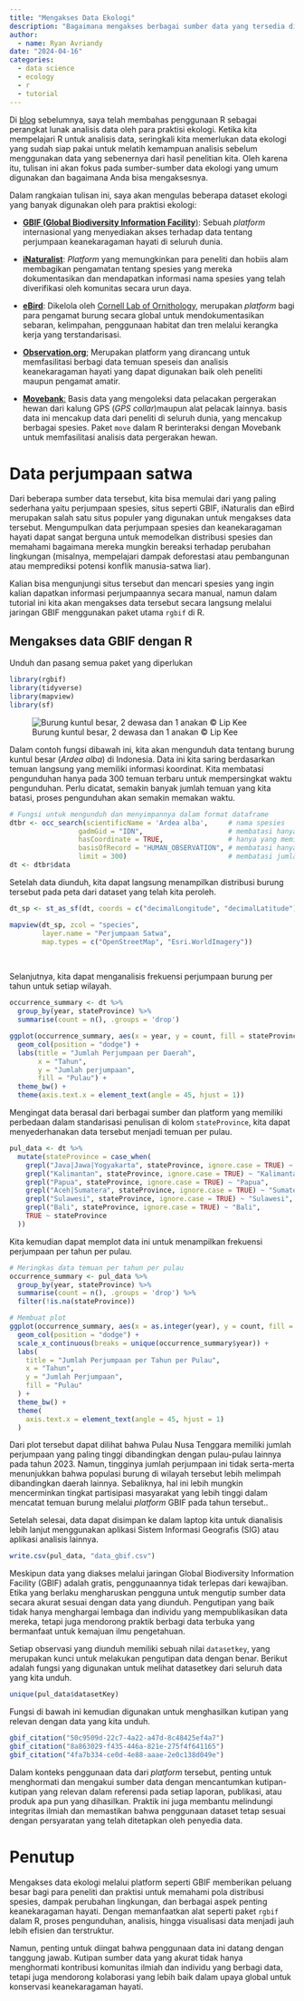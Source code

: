 ```yaml
---
title: "Mengakses Data Ekologi"
description: "Bagaimana mengakses berbagai sumber data yang tersedia di publik"
author:
  - name: Ryan Avriandy
date: "2024-04-16"
categories:
  - data science
  - ecology
  - r
  - tutorial
---
```


Di [blog](https://ryroot.netlify.app/blog/2023/09/12/R_in_ecology/) sebelumnya, saya telah membahas penggunaan R sebagai perangkat lunak analisis data oleh para praktisi ekologi. Ketika kita mempelajari R untuk analisis data, seringkali kita memerlukan data ekologi yang sudah siap pakai untuk melatih kemampuan analisis sebelum menggunakan data yang sebenernya dari hasil penelitian kita. Oleh karena itu, tulisan ini akan fokus pada sumber-sumber data ekologi yang umum digunakan dan bagaimana Anda bisa mengaksesnya.

Dalam rangkaian tulisan ini, saya akan mengulas beberapa dataset ekologi yang banyak digunakan oleh para praktisi ekologi:

-   [**GBIF (Global Biodiversity Information Facility**)](https://www.gbif.org/): Sebuah *platform* internasional yang menyediakan akses terhadap data tentang perjumpaan keanekaragaman hayati di seluruh dunia.

-   [**iNaturalist**](https://www.inaturalist.org/): *Platform* yang memungkinkan para peneliti dan hobiis alam membagikan pengamatan tentang spesies yang mereka dokumentasikan dan mendapatkan informasi nama spesies yang telah diverifikasi oleh komunitas secara urun daya.

-   [**eBird**](https://ebird.org/home): Dikelola oleh [Cornell Lab of Ornithology](https://www.birds.cornell.edu/home/), merupakan *platform* bagi para pengamat burung secara global untuk mendokumentasikan sebaran, kelimpahan, penggunaan habitat dan tren melalui kerangka kerja yang terstandarisasi.

-   [**Observation.org**](https://observation.org/pages/about/); Merupakan platform yang dirancang untuk memfasilitasi berbagi data temuan speseis dan analisis keanekaragaman hayati yang dapat digunakan baik oleh peneliti maupun pengamat amatir.

-   [**Movebank**:](https://www.movebank.org/cms/movebank-main) Basis data yang mengoleksi data pelacakan pergerakan hewan dari kalung GPS (*GPS collar*)maupun alat pelacak lainnya. basis data ini mencakup data dari peneliti di seluruh dunia, yang mencakup berbagai spesies. Paket `move` dalam R berinteraksi dengan Movebank untuk memfasilitasi analisis data pergerakan hewan.

# Data perjumpaan satwa

Dari beberapa sumber data tersebut, kita bisa memulai dari yang paling sederhana yaitu perjumpaan spesies, situs seperti GBIF, iNaturalis dan eBird merupakan salah satu situs populer yang digunakan untuk mengakses data tersebut. Mengumpulkan data perjumpaan spesies dan keanekaragaman hayati dapat sangat berguna untuk memodelkan distribusi spesies dan memahami bagaimana mereka mungkin bereaksi terhadap perubahan lingkungan (misalnya, mempelajari dampak deforestasi atau pembangunan atau memprediksi potensi konflik manusia-satwa liar).

Kalian bisa mengunjungi situs tersebut dan mencari spesies yang ingin kalian dapatkan informasi perjumpaannya secara manual, namun dalam tutorial ini kita akan mengakses data tersebut secara langsung melalui jaringan GBIF menggunakan paket utama `rgbif` di R.

## Mengakses data GBIF dengan R

Unduh dan pasang semua paket yang diperlukan

```r
library(rgbif)
library(tidyverse)
library(mapview)
library(sf)
```

![Burung kuntul besar, 2 dewasa dan 1 anakan © Lip Kee](Ardea_alba_modesta.jpg){fig-align="center"}

Dalam contoh fungsi dibawah ini, kita akan mengunduh data tentang burung kuntul besar (*Ardea alba*) di Indonesia. Data ini kita saring berdasarkan temuan langsung yang memiliki informasi koordinat. Kita membatasi pengunduhan hanya pada 300 temuan terbaru untuk mempersingkat waktu pengunduhan. Perlu dicatat, semakin banyak jumlah temuan yang kita batasi, proses pengunduhan akan semakin memakan waktu.

```r
# Fungsi untuk mengunduh dan menyimpannya dalam format dataframe
dtbr <- occ_search(scientificName = 'Ardea alba',     # nama spesies 
                 gadmGid = "IDN",                     # membatasi hanya temuan di Indonesia 
                 hasCoordinate = TRUE,                # hanya yang memiliki informasi koordinat 
                 basisOfRecord = "HUMAN_OBSERVATION", # membatasi hanya dari observasi langsung
                 limit = 300)                         # membatasi jumlah observasi yang diunduh
dt <- dtbr$data
```

Setelah data diunduh, kita dapat langsung menampilkan distribusi burung tersebut pada peta dari dataset yang telah kita peroleh.

```r
dt_sp <- st_as_sf(dt, coords = c("decimalLongitude", "decimalLatitude"), crs = 4326)

mapview(dt_sp, zcol = "species",
        layer.name = "Perjumpaan Satwa",
        map.types = c("OpenStreetMap", "Esri.WorldImagery"))
```

<br>

Selanjutnya, kita dapat menganalisis frekuensi perjumpaan burung per tahun untuk setiap wilayah.

```r
occurrence_summary <- dt %>%
  group_by(year, stateProvince) %>%
  summarise(count = n(), .groups = 'drop')

ggplot(occurrence_summary, aes(x = year, y = count, fill = stateProvince)) +
  geom_col(position = "dodge") +
  labs(title = "Jumlah Perjumpaan per Daerah",
       x = "Tahun",
       y = "Jumlah perjumpaan",
       fill = "Pulau") +
  theme_bw() +
  theme(axis.text.x = element_text(angle = 45, hjust = 1))
```

Mengingat data berasal dari berbagai sumber dan platform yang memiliki perbedaan dalam standarisasi penulisan di kolom `stateProvince`, kita dapat menyederhanakan data tersebut menjadi temuan per pulau.

```r
pul_data <- dt %>%
  mutate(stateProvince = case_when(
    grepl("Java|Jawa|Yogyakarta", stateProvince, ignore.case = TRUE) ~ "Jawa",
    grepl("Kalimantan", stateProvince, ignore.case = TRUE) ~ "Kalimantan",
    grepl("Papua", stateProvince, ignore.case = TRUE) ~ "Papua",
    grepl("Aceh|Sumatera", stateProvince, ignore.case = TRUE) ~ "Sumatera",
    grepl("Sulawesi", stateProvince, ignore.case = TRUE) ~ "Sulawesi",
    grepl("Bali", stateProvince, ignore.case = TRUE) ~ "Bali",
    TRUE ~ stateProvince  
  ))
```

Kita kemudian dapat memplot data ini untuk menampilkan frekuensi perjumpaan per tahun per pulau.

```r
# Meringkas data temuan per tahun per pulau
occurrence_summary <- pul_data %>%
  group_by(year, stateProvince) %>%
  summarise(count = n(), .groups = 'drop') %>%
  filter(!is.na(stateProvince))

# Membuat plot
ggplot(occurrence_summary, aes(x = as.integer(year), y = count, fill = stateProvince)) +
  geom_col(position = "dodge") +
  scale_x_continuous(breaks = unique(occurrence_summary$year)) +
  labs(
    title = "Jumlah Perjumpaan per Tahun per Pulau",
    x = "Tahun",
    y = "Jumlah Perjumpaan",
    fill = "Pulau"
  ) +
  theme_bw() +
  theme(
    axis.text.x = element_text(angle = 45, hjust = 1)
  )
```

Dari plot tersebut dapat dilihat bahwa Pulau Nusa Tenggara memiliki jumlah perjumpaan yang paling tinggi dibandingkan dengan pulau-pulau lainnya pada tahun 2023. Namun, tingginya jumlah perjumpaan ini tidak serta-merta menunjukkan bahwa populasi burung di wilayah tersebut lebih melimpah dibandingkan daerah lainnya. Sebaliknya, hal ini lebih mungkin mencerminkan tingkat partisipasi masyarakat yang lebih tinggi dalam mencatat temuan burung melalui *platform* GBIF pada tahun tersebut..

Setelah selesai, data dapat disimpan ke dalam laptop kita untuk dianalisis lebih lanjut menggunakan aplikasi Sistem Informasi Geografis (SIG) atau aplikasi analisis lainnya.

```r
write.csv(pul_data, "data_gbif.csv")
```

Meskipun data yang diakses melalui jaringan Global Biodiversity Information Facility (GBIF) adalah gratis, penggunaannya tidak terlepas dari kewajiban. Etika yang berlaku mengharuskan pengguna untuk mengutip sumber data secara akurat sesuai dengan data yang diunduh. Pengutipan yang baik tidak hanya menghargai lembaga dan individu yang mempublikasikan data mereka, tetapi juga mendorong praktik berbagi data terbuka yang bermanfaat untuk kemajuan ilmu pengetahuan.

Setiap observasi yang diunduh memiliki sebuah nilai `datasetkey`, yang merupakan kunci untuk melakukan pengutipan data dengan benar. Berikut adalah fungsi yang digunakan untuk melihat datasetkey dari seluruh data yang kita unduh.

```r
unique(pul_data$datasetKey)
```

Fungsi di bawah ini kemudian digunakan untuk menghasilkan kutipan yang relevan dengan data yang kita unduh.

```r
gbif_citation("50c9509d-22c7-4a22-a47d-8c48425ef4a7")
gbif_citation("8a863029-f435-446a-821e-275f4f641165") 
gbif_citation("4fa7b334-ce0d-4e88-aaae-2e0c138d049e") 
```

Dalam konteks penggunaan data dari *platform* tersebut, penting untuk menghormati dan mengakui sumber data dengan mencantumkan kutipan-kutipan yang relevan dalam referensi pada setiap laporan, publikasi, atau produk apa pun yang dihasilkan. Praktik ini juga membantu melindungi integritas ilmiah dan memastikan bahwa penggunaan dataset tetap sesuai dengan persyaratan yang telah ditetapkan oleh penyedia data.

# Penutup

Mengakses data ekologi melalui platform seperti GBIF memberikan peluang besar bagi para peneliti dan praktisi untuk memahami pola distribusi spesies, dampak perubahan lingkungan, dan berbagai aspek penting keanekaragaman hayati. Dengan memanfaatkan alat seperti paket `rgbif` dalam R, proses pengunduhan, analisis, hingga visualisasi data menjadi jauh lebih efisien dan terstruktur.

Namun, penting untuk diingat bahwa penggunaan data ini datang dengan tanggung jawab. Kutipan sumber data yang akurat tidak hanya menghormati kontribusi komunitas ilmiah dan individu yang berbagi data, tetapi juga mendorong kolaborasi yang lebih baik dalam upaya global untuk konservasi keanekaragaman hayati.
